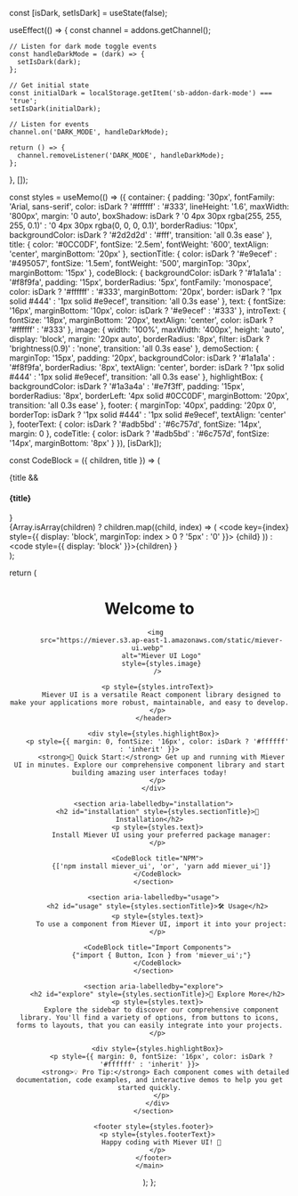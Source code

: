 
<Meta title="Welcome" />

  const [isDark, setIsDark] = useState(false);
  
  useEffect(() => {
    const channel = addons.getChannel();
    
    // Listen for dark mode toggle events
    const handleDarkMode = (dark) => {
      setIsDark(dark);
    };
    
    // Get initial state
    const initialDark = localStorage.getItem('sb-addon-dark-mode') === 'true';
    setIsDark(initialDark);
    
    // Listen for events
    channel.on('DARK_MODE', handleDarkMode);
    
    return () => {
      channel.removeListener('DARK_MODE', handleDarkMode);
    };
  }, []);

  const styles = useMemo(() => ({
    container: {
      padding: '30px',
      fontFamily: 'Arial, sans-serif',
      color: isDark ? '#ffffff' : '#333',
      lineHeight: '1.6',
      maxWidth: '800px',
      margin: '0 auto',
      boxShadow: isDark ? '0 4px 30px rgba(255, 255, 255, 0.1)' : '0 4px 30px rgba(0, 0, 0, 0.1)',
      borderRadius: '10px',
      backgroundColor: isDark ? '#2d2d2d' : '#fff',
      transition: 'all 0.3s ease'
    },
    title: {
      color: '#0CC0DF',
      fontSize: '2.5em',
      fontWeight: '600',
      textAlign: 'center',
      marginBottom: '20px'
    },
    sectionTitle: {
      color: isDark ? '#e9ecef' : '#495057',
      fontSize: '1.5em',
      fontWeight: '500',
      marginTop: '30px',
      marginBottom: '15px'
    },
    codeBlock: {
      backgroundColor: isDark ? '#1a1a1a' : '#f8f9fa',
      padding: '15px',
      borderRadius: '5px',
      fontFamily: 'monospace',
      color: isDark ? '#ffffff' : '#333',
      marginBottom: '20px',
      border: isDark ? '1px solid #444' : '1px solid #e9ecef',
      transition: 'all 0.3s ease'
    },
    text: {
      fontSize: '16px',
      marginBottom: '10px',
      color: isDark ? '#e9ecef' : '#333'
    },
    introText: {
      fontSize: '18px',
      marginBottom: '20px',
      textAlign: 'center',
      color: isDark ? '#ffffff' : '#333'
    },
    image: {
      width: '100%',
      maxWidth: '400px',
      height: 'auto',
      display: 'block',
      margin: '20px auto',
      borderRadius: '8px',
      filter: isDark ? 'brightness(0.9)' : 'none',
      transition: 'all 0.3s ease'
    },
    demoSection: {
      marginTop: '15px',
      padding: '20px',
      backgroundColor: isDark ? '#1a1a1a' : '#f8f9fa',
      borderRadius: '8px',
      textAlign: 'center',
      border: isDark ? '1px solid #444' : '1px solid #e9ecef',
      transition: 'all 0.3s ease'
    },
    highlightBox: {
      backgroundColor: isDark ? '#1a3a4a' : '#e7f3ff',
      padding: '15px',
      borderRadius: '8px',
      borderLeft: '4px solid #0CC0DF',
      marginBottom: '20px',
      transition: 'all 0.3s ease'
    },
    footer: {
      marginTop: '40px',
      padding: '20px 0',
      borderTop: isDark ? '1px solid #444' : '1px solid #e9ecef',
      textAlign: 'center'
    },
    footerText: {
      color: isDark ? '#adb5bd' : '#6c757d',
      fontSize: '14px',
      margin: 0
    },
    codeTitle: {
      color: isDark ? '#adb5bd' : '#6c757d',
      fontSize: '14px',
      marginBottom: '8px'
    }
  }), [isDark]);

  const CodeBlock = ({ children, title }) => (
    <div>
      {title && <h4 style={styles.codeTitle}>{title}</h4>}
      <div style={styles.codeBlock}>
        {Array.isArray(children) ? 
          children.map((child, index) => (
            <code key={index} style={{ display: 'block', marginTop: index > 0 ? '5px' : '0' }}>
              {child}
            </code>
          )) :
          <code style={{ display: 'block' }}>{children}</code>
        }
      </div>
    </div>
  );

  return (
    <main role="main" style={styles.container}>
      <header>
        <h1 style={styles.title}>Welcome to</h1>
        
        <img 
          src="https://miever.s3.ap-east-1.amazonaws.com/static/miever-ui.webp" 
          alt="Miever UI Logo"
          style={styles.image}
        />
        
        <p style={styles.introText}>
          Miever UI is a versatile React component library designed to make your applications more robust, maintainable, and easy to develop.
        </p>
      </header>

      <div style={styles.highlightBox}>
        <p style={{ margin: 0, fontSize: '16px', color: isDark ? '#ffffff' : 'inherit' }}>
          <strong>🚀 Quick Start:</strong> Get up and running with Miever UI in minutes. Explore our comprehensive component library and start building amazing user interfaces today!
        </p>
      </div>

      <section aria-labelledby="installation">
        <h2 id="installation" style={styles.sectionTitle}>🧳 Installation</h2>
        <p style={styles.text}>
          Install Miever UI using your preferred package manager:
        </p>
        
        <CodeBlock title="NPM">
          {['npm install miever_ui', 'or', 'yarn add miever_ui']}
        </CodeBlock>
      </section>

      <section aria-labelledby="usage">
        <h2 id="usage" style={styles.sectionTitle}>🛠 Usage</h2>
        <p style={styles.text}>
          To use a component from Miever UI, import it into your project:
        </p>
        
        <CodeBlock title="Import Components">
          {"import { Button, Icon } from 'miever_ui';"}
        </CodeBlock>
      </section>

      <section aria-labelledby="explore">
        <h2 id="explore" style={styles.sectionTitle}>🌟 Explore More</h2>
        <p style={styles.text}>
          Explore the sidebar to discover our comprehensive component library. You'll find a variety of options, from buttons to icons, forms to layouts, that you can easily integrate into your projects.
        </p>
        
        <div style={styles.highlightBox}>
          <p style={{ margin: 0, fontSize: '16px', color: isDark ? '#ffffff' : 'inherit' }}>
            <strong>💡 Pro Tip:</strong> Each component comes with detailed documentation, code examples, and interactive demos to help you get started quickly.
          </p>
        </div>
      </section>

      <footer style={styles.footer}>
        <p style={styles.footerText}>
          Happy coding with Miever UI! 🎉
        </p>
      </footer>
    </main>
  );
};

<WelcomeContent />
